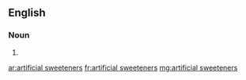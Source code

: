 ==English==

===Noun===
{{head|en|plural}}

# {{plural of|artificial sweetener|lang=en}}

[[ar:artificial sweeteners]]
[[fr:artificial sweeteners]]
[[mg:artificial sweeteners]]